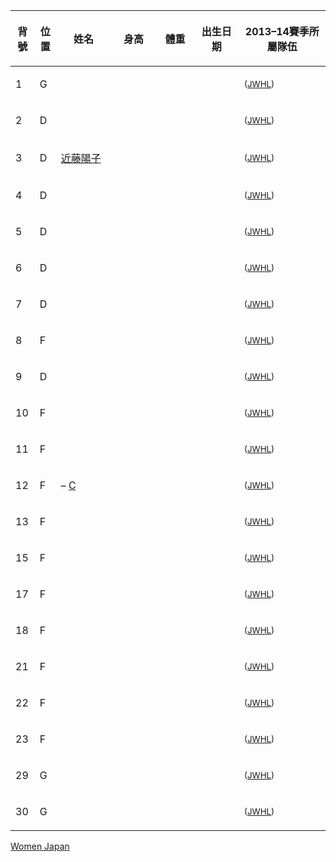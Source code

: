 {| border="1" cellpadding="2" cellspacing="0" width="100%" class="wikitable sortable" style="font-size: 90%; text-align: center;"
|- bgcolor=#d0e7ff
! style="width:  4%;" | 背號
! style="width:  4%;" | 位置
! style="width: 16%;" | 姓名
! style="width: 13%;" | 身高
! style="width: 11%;" | 體重
! style="width: 13%;" | 出生日期
! style="width: 25%;" | 2013–14賽季所屬隊伍
|-
| 1 || G ||align=left| {{link-ja|中奧梓|中奥梓}} || {{convert|157|cm|ftin|abbr=on}} || {{convert|53|kg|lb|abbr=on|sortable=on}} ||align=right| {{birth date|1985|5|17}} ||align=left| {{flagicon|JPN}} {{link-ja|豐田天鵝座|トヨタシグナス}} <small>([[:ja:女子日本アイスホッケーリーグ|JWHL]])</small>
|-
| 2 || D ||align=left| {{link-ja|小池詩織|小池詩織}} || {{convert|158|cm|ftin|abbr=on}} || {{convert|51|kg|lb|abbr=on|sortable=on}} ||align=right| {{birth date|1993|3|21}} ||align=left| {{flagicon|JPN}} {{link-ja|三星大東隼|三星ダイトーペリグリン}} <small>([[:ja:女子日本アイスホッケーリーグ|JWHL]])</small>
|-
| 3 || D ||align=left| [[近藤陽子]] || {{convert|165|cm|ftin|abbr=on}} || {{convert|60|kg|lb|abbr=on|sortable=on}} ||align=right| {{birth date|1979|2|13}} ||align=left| {{flagicon|JPN}} {{link-ja|SEIBU公主兔|SEIBUプリンセス ラビッツ}} <small>([[:ja:女子日本アイスホッケーリーグ|JWHL]])</small>
|-
| 4 || D ||align=left| {{link-ja|床亞矢可|床亜矢可}} || {{convert|161|cm|ftin|abbr=on}} || {{convert|59|kg|lb|abbr=on|sortable=on}} ||align=right| {{birth date|1994|8|22}} ||align=left| {{flagicon|JPN}} {{link-ja|Daishin|Daishin}} <small>([[:ja:女子日本アイスホッケーリーグ|JWHL]])</small>
|-
| 5 || D ||align=left| {{link-ja|青木香奈枝|青木香奈枝}} || {{convert|165|cm|ftin|abbr=on}} || {{convert|60|kg|lb|abbr=on|sortable=on}} ||align=right| {{birth date|1985|2|20}} ||align=left| {{flagicon|JPN}} {{link-ja|三星大東隼|三星ダイトーペリグリン}} <small>([[:ja:女子日本アイスホッケーリーグ|JWHL]])</small>
|-
| 6 || D ||align=left| {{link-ja|鈴木世奈|鈴木世奈}}|| {{convert|166|cm|ftin|abbr=on}} || {{convert|57|kg|lb|abbr=on|sortable=on}} ||align=right| {{birth date|1991|8|4}} ||align=left| {{flagicon|JPN}} {{link-ja|SEIBU公主兔|SEIBUプリンセス ラビッツ}} <small>([[:ja:女子日本アイスホッケーリーグ|JWHL]])</small>
|-
| 7 || D ||align=left| {{link-ja|堀珠花|堀珠花}} || {{convert|163|cm|ftin|abbr=on}} || {{convert|54|kg|lb|abbr=on|sortable=on}} ||align=right| {{birth date|1992|2|17}} ||align=left| {{flagicon|JPN}} {{link-ja|豐田天鵝座|トヨタシグナス}} <small>([[:ja:女子日本アイスホッケーリーグ|JWHL]])</small>
|-
| 8 || F ||align=left| {{link-ja|山根朋惠|山根朋恵}} || {{convert|168|cm|ftin|abbr=on}} || {{convert|70|kg|lb|abbr=on|sortable=on}} ||align=right| {{birth date|1986|3|24}} ||align=left| {{flagicon|JPN}} {{link-ja|Daishin|Daishin}} <small>([[:ja:女子日本アイスホッケーリーグ|JWHL]])</small>
|-
| 9 || D ||align=left| {{link-ja|竹内愛奈|竹内愛奈}} || {{convert|166|cm|ftin|abbr=on}} || {{convert|63|kg|lb|abbr=on|sortable=on}} ||align=right| {{birth date|1991|8|16}} ||align=left| {{flagicon|JPN}} {{link-ja|Daishin|Daishin}} <small>([[:ja:女子日本アイスホッケーリーグ|JWHL]])</small>
|-
| 10 || F ||align=left| {{link-ja|米山知奈|米山知奈}} || {{convert|160|cm|ftin|abbr=on}} || {{convert|55|kg|lb|abbr=on|sortable=on}} ||align=right| {{birth date|1991|11|7}} ||align=left| {{flagicon|JPN}} {{link-ja|三星大東隼|三星ダイトーペリグリン}} <small>([[:ja:女子日本アイスホッケーリーグ|JWHL]])</small>
|-
| 11 || F ||align=left| {{link-ja|足立友里惠|足立友里恵}} || {{convert|156|cm|ftin|abbr=on}} || {{convert|51|kg|lb|abbr=on|sortable=on}} ||align=right| {{birth date|1985|4|26}} ||align=left| {{flagicon|JPN}} {{link-ja|SEIBU公主兔|SEIBUプリンセス ラビッツ}} <small>([[:ja:女子日本アイスホッケーリーグ|JWHL]])</small>
|-
| 12 || F ||align=left| {{link-ja|大澤ちほ|大澤ちほ}} – [[隊長 (冰球)|C]] || {{convert|162|cm|ftin|abbr=on}} || {{convert|63|kg|lb|abbr=on|sortable=on}} ||align=right| {{birth date|1992|2|10}} ||align=left| {{flagicon|JPN}} {{link-ja|三星大東隼|三星ダイトーペリグリン}} <small>([[:ja:女子日本アイスホッケーリーグ|JWHL]])</small>
|-
| 13 || F ||align=left| {{link-ja|藤本もえこ|藤本もえこ}} || {{convert|155|cm|ftin|abbr=on}} || {{convert|53|kg|lb|abbr=on|sortable=on}} ||align=right| {{birth date|1992|8|5}} ||align=left| {{flagicon|JPN}} {{link-ja|三星大東隼|三星ダイトーペリグリン}} <small>([[:ja:女子日本アイスホッケーリーグ|JWHL]])</small>
|-
| 15 || F ||align=left| {{link-ja|浮田留衣|浮田留衣}} || {{convert|168|cm|ftin|abbr=on}} || {{convert|71|kg|lb|abbr=on|sortable=on}} ||align=right| {{birth date|1996|6|6}} ||align=left| {{flagicon|JPN}} {{link-ja|Daishin|Daishin}} <small>([[:ja:女子日本アイスホッケーリーグ|JWHL]])</small>
|-
| 17 || F ||align=left| {{link-ja|平野由佳|平野由佳}} || {{convert|157|cm|ftin|abbr=on}} || {{convert|52|kg|lb|abbr=on|sortable=on}} ||align=right| {{birth date|1987|1|26}} ||align=left| {{flagicon|JPN}} {{link-ja|三星大東隼|三星ダイトーペリグリン}} <small>([[:ja:女子日本アイスホッケーリーグ|JWHL]])</small>
|-
| 18 || F ||align=left| {{link-ja|坂上智子|坂上智子}} || {{convert|163|cm|ftin|abbr=on}} || {{convert|58|kg|lb|abbr=on|sortable=on}} ||align=right| {{birth date|1983|10|18}} ||align=left| {{flagicon|JPN}} {{link-ja|三星大東隼|三星ダイトーペリグリン}} <small>([[:ja:女子日本アイスホッケーリーグ|JWHL]])</small>
|-
| 21 || F ||align=left| {{link-ja|久保英惠|久保英恵}} || {{convert|168|cm|ftin|abbr=on}} || {{convert|63|kg|lb|abbr=on|sortable=on}} ||align=right| {{birth date|1982|12|10}} ||align=left| {{flagicon|JPN}} {{link-ja|SEIBU公主兔|SEIBUプリンセス ラビッツ}} <small>([[:ja:女子日本アイスホッケーリーグ|JWHL]])</small>
|-
| 22 || F ||align=left| {{link-ja|獅子内美帆|獅子内美帆}} || {{convert|164|cm|ftin|abbr=on}} || {{convert|62|kg|lb|abbr=on|sortable=on}} ||align=right| {{birth date|1992|8|21}} ||align=left| {{flagicon|JPN}} {{link-ja|釧路熊|釧路ベアーズ}} <small>([[:ja:女子日本アイスホッケーリーグ|JWHL]])</small>
|-
| 23 || F ||align=left| {{link-ja|中村亞實|中村亜実}} || {{convert|162|cm|ftin|abbr=on}} || {{convert|62|kg|lb|abbr=on|sortable=on}} ||align=right| {{birth date|1987|11|15}} ||align=left| {{flagicon|JPN}} {{link-ja|SEIBU公主兔|SEIBUプリンセス ラビッツ}} <small>([[:ja:女子日本アイスホッケーリーグ|JWHL]])</small>
|-
| 29 || G ||align=left| {{link-ja|小西茜|小西あかね}}  || {{convert|164|cm|ftin|abbr=on}} || {{convert|62|kg|lb|abbr=on|sortable=on}} ||align=right| {{birth date|1995|8|14}} ||align=left| {{flagicon|JPN}} {{link-ja|釧路熊|釧路ベアーズ}} <small>([[:ja:女子日本アイスホッケーリーグ|JWHL]])</small>
|-
| 30 || G ||align=left| {{link-ja|藤本那菜|藤本那菜}} || {{convert|163|cm|ftin|abbr=on}} || {{convert|54|kg|lb|abbr=on|sortable=on}} ||align=right| {{birth date|1989|3|3}} ||align=left| {{flagicon|JPN}} {{link-ja|札幌無限|札幌インフィニティーズ}} <small>([[:ja:女子日本アイスホッケーリーグ|JWHL]])</small>
|}<noinclude>

[[Category:2014年冬季奧林匹克運動會冰球比賽|Women Japan]]
</noinclude>